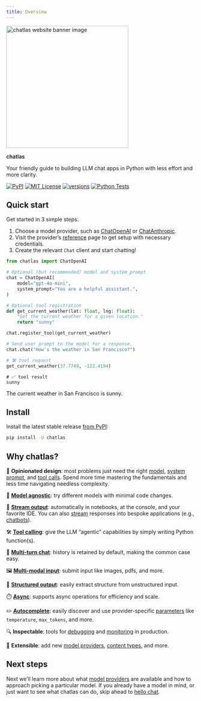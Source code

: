 ```yaml
---
title: Overview
---
```


```{=html}
<style>h1.title { display:none; }</style>
```

<img src="/logos/hero/hero.png" height="325" alt="chatlas website banner image" class="d-block mx-auto mb-3"/>

<p class="display-2 header text-center" style="font-weight:600;">
chatlas
</p>

<p class="fs-2 lead mt-3 mb-3 text-center" style="max-width: 600px; margin: auto;">
Your friendly guide to building LLM chat apps in Python with less effort and more clarity.
</p>

<div class="d-flex justify-content-center mb-3">
<!-- badges start -->
<a href="https://pypi.org/project/chatlas/"><img alt="PyPI" src="https://img.shields.io/pypi/v/chatlas?logo=python&logoColor=white&color=orange"></a>
<a href="https://choosealicense.com/licenses/mit/"><img src="https://img.shields.io/badge/License-MIT-blue.svg" alt="MIT License"></a>
<a href="https://pypi.org/project/chatlas"><img src="https://img.shields.io/pypi/pyversions/chatlas.svg" alt="versions"></a>
<a href="https://github.com/posit-dev/chatlas"><img src="https://github.com/posit-dev/chatlas/actions/workflows/test.yml/badge.svg?branch=main" alt="Python Tests"></a>
<!-- badges end -->
</div>



## Quick start

Get started in 3 simple steps:

1. Choose a model provider, such as [ChatOpenAI](https://posit-dev.github.io/chatlas/reference/ChatOpenAI.html) or [ChatAnthropic](https://posit-dev.github.io/chatlas/reference/ChatAnthropic.html).
2. Visit the provider's [reference](reference/index.qmd) page to get setup with necessary credentials.
3. Create the relevant `Chat` client and start chatting!

```python
from chatlas import ChatOpenAI

# Optional (but recommended) model and system_prompt
chat = ChatOpenAI(
    model="gpt-4o-mini",
    system_prompt="You are a helpful assistant.",
)

# Optional tool registration
def get_current_weather(lat: float, lng: float):
    "Get the current weather for a given location."
    return "sunny"

chat.register_tool(get_current_weather)

# Send user prompt to the model for a response.
chat.chat("How's the weather in San Francisco?")
```

::: chatlas-response-container

```python
# 🛠️ tool request
get_current_weather(37.7749, -122.4194)
```

```
# ✅ tool result
sunny
```

The current weather in San Francisco is sunny.
:::


<!--
## Video tutorial

The following video provides a nice visual overview of chatlas and what it's capable of.

![Screen-recording of chatlas in action]()
-->


## Install

Install the latest stable release [from PyPI](https://pypi.org/project/chatlas/):

```bash
pip install -U chatlas
```



## Why chatlas?

🚀 **Opinionated design**: most problems just need the right [model](get-started/models.qmd), [system prompt](get-started/system-prompt.qmd), and [tool calls](get-started/tools.qmd). Spend more time mastering the fundamentals and less time navigating needless complexity.

🧩 [**Model agnostic**](get-started/models.qmd): try different models with minimal code changes.

🌊 [**Stream output**](get-started/chat.qmd): automatically in notebooks, at the console, and your favorite IDE. You can also [stream](get-started/stream.qmd) responses into bespoke applications (e.g., [chatbots](get-started/chatbots.qmd)).

🛠️ [**Tool calling**](get-started/tools.qmd): give the LLM "agentic" capabilities by simply writing Python function(s).

🔄 [**Multi-turn chat**](get-started/chat.qmd#chat-history): history is retained by default, making the common case easy.

🖼️ [**Multi-modal input**](get-started/chat.qmd#multi-modal-input): submit input like images, pdfs, and more.

📂 [**Structured output**](get-started/structured-data.qmd): easily extract structure from unstructured input.

⏱️ [**Async**](get-started/async.qmd): supports async operations for efficiency and scale.

✏️ [**Autocomplete**](get-started/models.qmd#auto-complete): easily discover and use provider-specific [parameters](get-started/parameters.qmd) like `temperature`, `max_tokens`, and more.

🔍 **Inspectable**: tools for [debugging](get-started/debug.qmd) and [monitoring](get-started/monitor.qmd) in production.

🔌 **Extensible**: add new [model providers](reference/Provider.qmd), [content types](reference/types.Content.qmd), and more.


## Next steps

Next we'll learn more about what [model providers](get-started/models.qmd) are available and how to approach picking a particular model.
If you already have a model in mind, or just want to see what chatlas can do, skip ahead to [hello chat](get-started/chat.qmd).